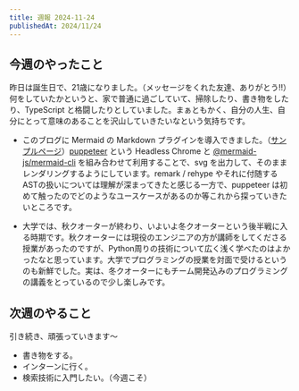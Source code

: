 ```yaml
---
title: 週報 2024-11-24
publishedAt: 2024/11/24
---
```


## 今週のやったこと

昨日は誕生日で、21歳になりました。（メッセージをくれた友達、ありがとう!!）何をしていたかというと、家で普通に過ごしていて、掃除したり、書き物をしたり、TypeScript と格闘したりとしていました。まぁともかく、自分の人生、自分にとって意味のあることを沢山していきたいなという気持ちです。

- このブログに Mermaid の Markdown プラグインを導入できました。（[サンプルページ](https://taga3s.dev/posts/md-test)）[puppeteer](https://github.com/puppeteer/puppeteer) という Headless Chrome と [@mermaid-js/mermaid-cli](https://github.com/mermaid-js/mermaid-cli) を組み合わせて利用することで、svg を出力して、そのままレンダリングするようにしています。remark / rehype やそれに付随する ASTの扱いについては理解が深まってきたと感じる一方で、puppeteer は初めて触ったのでどのようなユースケースがあるのか等これから探っていきたいところです。

- 大学では、秋クオーターが終わり、いよいよ冬クオーターという後半戦に入る時期です。秋クオーターには現役のエンジニアの方が講師をしてくださる授業があったのですが、Python周りの技術について広く浅く学べたのはよかったなと思っています。大学でプログラミングの授業を対面で受けるというのも新鮮でした。実は、冬クオーターにもチーム開発込みのプログラミングの講義をとっているので少し楽しみです。

## 次週のやること

引き続き、頑張っていきます〜

- 書き物をする。
- インターンに行く。
- 検索技術に入門したい。（今週こそ）
